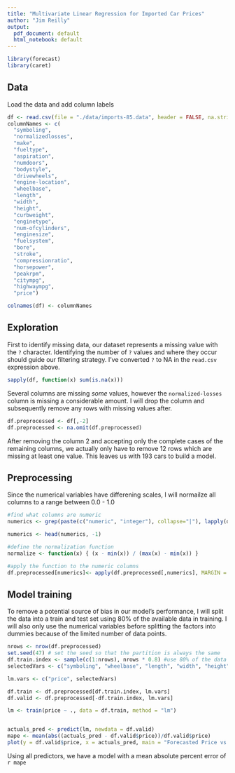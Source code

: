 ```yaml
---
title: "Multivariate Linear Regression for Imported Car Prices"
author: "Jim Reilly"
output:
  pdf_document: default
  html_notebook: default
---
```



```r
library(forecast)
library(caret)
```

## Data

Load the data and add column labels

```r
df <- read.csv(file = "./data/imports-85.data", header = FALSE, na.strings = "?")
columnNames <- c(
  "symboling",        
  "normalizedlosses",
  "make",
  "fueltype",        
  "aspiration",       
  "numdoors",     
  "bodystyle",    
  "drivewheels",     
  "engine-location",  
  "wheelbase", 
  "length",      
  "width",          
  "height",           
  "curbweight",      
  "enginetype",     
  "num-ofcylinders", 
  "enginesize",
  "fuelsystem",     
  "bore",     
  "stroke",           
  "compressionratio",
  "horsepower",
  "peakrpm",      
  "citympg",        
  "highwaympg",      
  "price")

colnames(df) <- columnNames
```


## Exploration

First to identify missing data, our dataset represents a missing value with the `?` character. Identifying the number of `?` values and where they occur should guide our filtering strategy. I've converted `?` to NA in the `read.csv` expression above.

```r
sapply(df, function(x) sum(is.na(x)))
```

Several columns are missing *some* values, however the `normalized-losses` column is missing a considerable amount. I will drop the column and subsequently remove any rows with missing values after.

```r
df.preprocessed <- df[,-2]
df.preprocessed <- na.omit(df.preprocessed)
```

After removing the column 2 and accepting only the complete cases of the remaining columns, we actually only have to remove 12 rows which are missing at least one value. This leaves us with 193 cars to build a model. 

## Preprocessing

Since the numerical variables have differening scales, I will normailze all columns to a range between 0.0 - 1.0

```r
#find what columns are numeric
numerics <- grep(paste(c("numeric", "integer"), collapse="|"), lapply(df.preprocessed,class))

numerics <- head(numerics, -1)

#define the normalization function
normalize <- function(x) { (x - min(x)) / (max(x) - min(x)) }

#apply the function to the numeric columns
df.preprocessed[numerics]<- apply(df.preprocessed[,numerics], MARGIN = 2, FUN = normalize) 
```

## Model training

To remove a potential source of bias in our model's performance, I will split the data into a train and test set using 80% of the available data in training. I will also only use the numerical variables before splitting the factors into dummies because of the limited number of data points.

```r
nrows <- nrow(df.preprocessed)
set.seed(47) # set the seed so that the partition is always the same
df.train.index <- sample(c(1:nrows), nrows * 0.8) #use 80% of the data as a training set
selectedVars <- c("symboling", "wheelbase", "length", "width", "height", "curbweight", "enginesize", "bore", "stroke", "compressionratio", "horsepower", "peakrpm", "citympg", "highwaympg")

lm.vars <- c("price", selectedVars)

df.train <- df.preprocessed[df.train.index, lm.vars]
df.valid <- df.preprocessed[-df.train.index, lm.vars]

lm <- train(price ~ ., data = df.train, method = "lm")


actuals_pred <- predict(lm, newdata = df.valid)
mape <- mean(abs((actuals_pred - df.valid$price))/df.valid$price)
plot(y = df.valid$price, x = actuals_pred, main = "Forecasted Price vs. Actual", xlab="Actual Price", ylab = "Forecasted Price")

```


Using all predictors, we have a model with a mean absolute percent error of `r mape`
